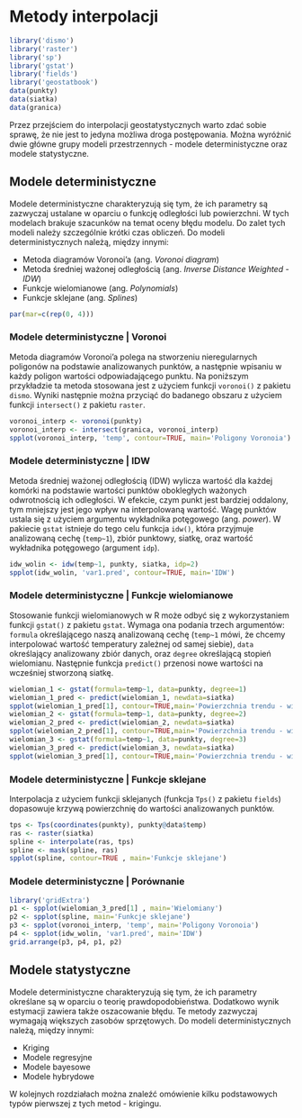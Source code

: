 
# Metody interpolacji {#metody-interpolacji}

```r
library('dismo')
library('raster')
library('sp')
library('gstat')
library('fields')
library('geostatbook')
data(punkty)
data(siatka)
data(granica)
```

Przez przejściem do interpolacji geostatystycznych warto zdać sobie sprawę, że nie jest to jedyna możliwa droga postępowania. Można wyróżnić dwie główne grupy modeli przestrzennych - modele deterministyczne oraz modele statystyczne.

## Modele deterministyczne

Modele deterministyczne charakteryzują się tym, że ich parametry są zazwyczaj ustalane w oparciu o funkcję odległości lub powierzchni. W tych modelach brakuje szacunków na temat oceny błędu modelu. Do zalet tych modeli należy szczególnie krótki czas obliczeń. Do modeli deterministycznych należą, między innymi:

- Metoda diagramów Voronoi'a (ang.  *Voronoi diagram*)
- Metoda średniej ważonej odległością (ang. *Inverse Distance Weighted - IDW*)
- Funkcje wielomianowe (ang. *Polynomials*)
- Funkcje sklejane (ang. *Splines*)

<!--http://neondataskills.org/Data-Workshops/ESA15-Going-On-The-Grid-Spatial-Interpolation-Basics/-->

```r
par(mar=c(rep(0, 4)))
```

### Modele deterministyczne | Voronoi

Metoda diagramów Voronoi'a polega na stworzeniu nieregularnych poligonów na podstawie analizowanych punktów, a następnie wpisaniu w każdy poligon wartości odpowiadającego punktu. Na poniższym przykładzie ta metoda stosowana jest z użyciem funkcji `voronoi()` z pakietu `dismo`. Wyniki następnie można przyciąć do badanego obszaru z użyciem funkcji `intersect()` z pakietu `raster`.

```r
voronoi_interp <- voronoi(punkty)
voronoi_interp <- intersect(granica, voronoi_interp)
spplot(voronoi_interp, 'temp', contour=TRUE, main='Poligony Voronoia')
```

### Modele deterministyczne | IDW

Metoda średniej ważonej odległością (IDW) wylicza wartość dla każdej komórki na podstawie wartości punktów obokległych ważonych odwrotnością ich odległości. W efekcie, czym punkt jest bardziej oddalony, tym mniejszy jest jego wpływ na interpolowaną wartość. Wagę punktów ustala się z użyciem argumentu wykładnika potęgowego (ang. *power*). W pakiecie `gstat` istnieje do tego celu funkcja `idw()`, która przyjmuje analizowaną cechę (`temp~1`), zbiór punktowy, siatkę, oraz wartość wykładnika potęgowego (argument `idp`).

```r
idw_wolin <- idw(temp~1, punkty, siatka, idp=2)
spplot(idw_wolin, 'var1.pred', contour=TRUE, main='IDW')
```

<!--
dodaj wykresy idw
https://rpubs.com/DonalOLeary/80504
-->

### Modele deterministyczne | Funkcje wielomianowe

Stosowanie funkcji wielomianowych w R może odbyć się z wykorzystaniem funkcji `gstat()` z pakietu `gstat`. Wymaga ona podania trzech argumentów: `formula` określającego naszą analizowaną cechę (`temp~1` mówi, że chcemy interpolować wartość temperatury zależnej od samej siebie), `data` określający analizowany zbiór danych, oraz `degree` określającą stopień wielomianu. Następnie funkcja `predict()` przenosi nowe wartości na wcześniej stworzoną siatkę.

```r
wielomian_1 <- gstat(formula=temp~1, data=punkty, degree=1)
wielomian_1_pred <- predict(wielomian_1, newdata=siatka)
spplot(wielomian_1_pred[1], contour=TRUE,main='Powierzchnia trendu - wielomian pierwszego stopnia')
wielomian_2 <- gstat(formula=temp~1, data=punkty, degree=2)
wielomian_2_pred <- predict(wielomian_2, newdata=siatka)
spplot(wielomian_2_pred[1], contour=TRUE,main='Powierzchnia trendu - wielomian drugiego stopnia')
wielomian_3 <- gstat(formula=temp~1, data=punkty, degree=3)
wielomian_3_pred <- predict(wielomian_3, newdata=siatka)
spplot(wielomian_3_pred[1], contour=TRUE,main='Powierzchnia trendu - wielomian trzeciego stopnia')
```

### Modele deterministyczne | Funkcje sklejane

Interpolacja z użyciem funkcji sklejanych (funkcja `Tps()` z pakietu `fields`) dopasowuje krzywą powierzchnię do wartości analizowanych punktów.

```r
tps <- Tps(coordinates(punkty), punkty@data$temp)
ras <- raster(siatka)
spline <- interpolate(ras, tps)
spline <- mask(spline, ras)
spplot(spline, contour=TRUE , main='Funkcje sklejane')
```

### Modele deterministyczne | Porównanie

```r
library('gridExtra')
p1 <- spplot(wielomian_3_pred[1] , main='Wielomiany')
p2 <- spplot(spline, main='Funkcje sklejane')
p3 <- spplot(voronoi_interp, 'temp', main='Poligony Voronoia')
p4 <- spplot(idw_wolin, 'var1.pred', main='IDW')
grid.arrange(p3, p4, p1, p2)
```

## Modele statystyczne

Modele deterministyczne charakteryzują się tym, że ich parametry określane są w oparciu o teorię prawdopodobieństwa. Dodatkowo wynik estymacji zawiera także oszacowanie błędu. Te metody zazwyczaj wymagają większych zasobów sprzętowych. Do modeli deterministycznych należą, między innymi:

- Kriging
- Modele regresyjne
- Modele bayesowe
- Modele hybrydowe

W kolejnych rozdziałach można znaleźć omówienie kilku podstawowych typów pierwszej z tych metod - krigingu.
